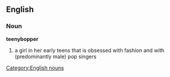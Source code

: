 ==English==
===Noun===
[[Category:English nouns]]
'''teenybopper'''
# a girl in her early teens that is obsessed with fashion and with (predominantly male) pop singers